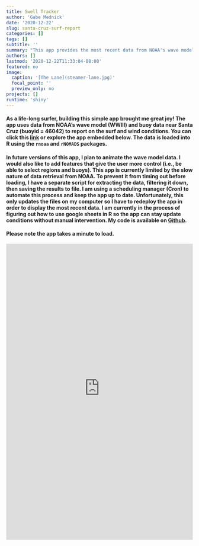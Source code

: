 ```yaml
---
title: Swell Tracker
author: 'Gabe Mednick'
date: '2020-12-22'
slug: santa-cruz-surf-report
categories: []
tags: []
subtitle: ''
summary: "This app provides the most recent data from NOAA's wave model <br> (Pacific) and buoy data near Santa Cruz, California"
authors: []
lastmod: '2020-12-22T11:33:04-08:00'
featured: no
image: 
  caption: '[The Lane](steamer-lane.jpg)'
  focal_point: ''
  preview_only: no
projects: []
runtime: 'shiny'
---
```


#### As a life-long surfer, building this simple app brought me great joy! The app uses data from NOAA's wave model (WWIII) and buoy data near Santa Cruz (buoyid = 46042) to report on the surf and wind conditions. You can click this [link](https://biolight-informatics.shinyapps.io/surf_reporter/) or explore the app embedded below. The data is loaded into R using the `rnoaa` and `rNOMADS` packages.  

#### In future versions of this app, I plan to animate the wave model data. I would also like to add features that give the user more control (i.e., be able to select regions and buoys). This app is currently limited by the slow nature of data retrieval from NOAA. To prevent it from timing out before loading, I have a separate script for extracting the data, filtering it down, then saving the results to file. I am using a scheduling manager (Cron) to automate this process and keep the app up to date. Unfortunately, this only updates the files on my computer so I have to redeploy the app in order to display the most recent data. I am currently in the process of figuring out how to use google sheets in R so the app can stay update conditions without manual intervention. My code is available on [Git<i class="fab fa-github"  style="color: #FFCC00"></i>hub](https://github.com/gmednick/surf-watch/blob/master/app.R).

#### Please note the app takes a minute to load.

<iframe height="800" width="100%" frameborder="no" src="https://biolight-informatics.shinyapps.io/surf_reporter/"> </iframe>